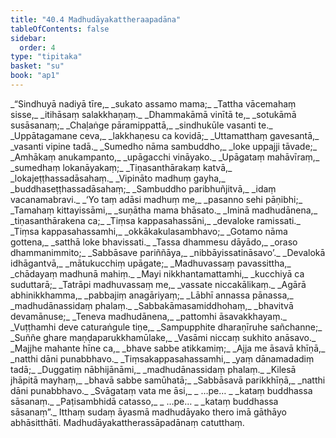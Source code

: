 ```yaml
---
title: "40.4 Madhudāyakattheraapadāna"
tableOfContents: false
sidebar:
  order: 4
type: "tipitaka"
basket: "su"
book: "ap1"
---
```



<DynamicBreadcrumb />

<Division number="333" book="ap1" bookNo="20" page="380">

<Paragraph number="4637" type="verses" book="ap1">
_“Sindhuyā nadiyā tīre,_  
_sukato assamo mama;_  
_Tattha vācemahaṃ sisse,_  
_itihāsaṃ salakkhaṇaṃ._  

</Paragraph>

</Division>
<Division number="334" book="ap1" bookNo="20" page="380">

<Paragraph number="4638" type="verses" book="ap1">
_Dhammakāmā vinītā te,_  
_sotukāmā susāsanaṃ;_  
_Chaḷaṅge pāramippattā,_  
_sindhukūle vasanti te._  

</Paragraph>

</Division>
<Division number="335" book="ap1" bookNo="20" page="380">

<Paragraph number="4639" type="verses" book="ap1">
_Uppātagamane ceva,_  
_lakkhaṇesu ca kovidā;_  
_Uttamatthaṃ gavesantā,_  
_vasanti vipine tadā._  

</Paragraph>

</Division>
<Division number="336" book="ap1" bookNo="20" page="380">

<Paragraph number="4640" type="verses" book="ap1">
_Sumedho nāma sambuddho,_  
_loke uppajji tāvade;_  
_Amhākaṃ anukampanto,_  
_upāgacchi vināyako._  

</Paragraph>

</Division>
<Division number="337" book="ap1" bookNo="20" page="380">

<Paragraph number="4641" type="verses" book="ap1">
_Upāgataṃ mahāvīraṃ,_  
_sumedhaṃ lokanāyakaṃ;_  
_Tiṇasanthārakaṃ katvā,_  
_lokajeṭṭhassadāsahaṃ._  

</Paragraph>

</Division>
<Division number="338" book="ap1" bookNo="20" page="381">

<Paragraph number="4642" type="verses" book="ap1">
_Vipināto madhuṃ gayha,_  
_buddhaseṭṭhassadāsahaṃ;_  
_Sambuddho paribhuñjitvā,_  
_idaṃ vacanamabravi._  

</Paragraph>

</Division>
<Division number="339" book="ap1" bookNo="20" page="381">

<Paragraph number="4643" type="verses" book="ap1">
_‘Yo taṃ adāsi madhuṃ me,_  
_pasanno sehi pāṇibhi;_  
_Tamahaṃ kittayissāmi,_  
_suṇātha mama bhāsato._  

</Paragraph>

</Division>
<Division number="340" book="ap1" bookNo="20" page="381">

<Paragraph number="4644" type="verses" book="ap1">
_Iminā madhudānena,_  
_tiṇasanthārakena ca;_  
_Tiṃsa kappasahassāni,_  
_devaloke ramissati._  

</Paragraph>

</Division>
<Division number="341" book="ap1" bookNo="20" page="381">

<Paragraph number="4645" type="verses" book="ap1">
_Tiṃsa kappasahassamhi,_  
_okkākakulasambhavo;_  
_Gotamo nāma gottena,_  
_satthā loke bhavissati._  

</Paragraph>

</Division>
<Division number="342" book="ap1" bookNo="20" page="381">

<Paragraph number="4646" type="verses" book="ap1">
_Tassa dhammesu dāyādo,_  
_oraso dhammanimmito;_  
_Sabbāsave pariññāya,_  
_nibbāyissatināsavo’._  

</Paragraph>

</Division>
<Division number="343" book="ap1" bookNo="20" page="381">

<Paragraph number="4647" type="verses" book="ap1">
_Devalokā idhāgantvā,_  
_mātukucchiṃ upāgate;_  
_Madhuvassaṃ pavassittha,_  
_chādayaṃ madhunā mahiṃ._  

</Paragraph>

</Division>
<Division number="344" book="ap1" bookNo="20" page="381">

<Paragraph number="4648" type="verses" book="ap1">
_Mayi nikkhantamattamhi,_  
_kucchiyā ca suduttarā;_  
_Tatrāpi madhuvassaṃ me,_  
_vassate niccakālikaṃ._  

</Paragraph>

</Division>
<Division number="345" book="ap1" bookNo="20" page="381">

<Paragraph number="4649" type="verses" book="ap1">
_Agārā abhinikkhamma,_  
_pabbajiṃ anagāriyaṃ;_  
_Lābhī annassa pānassa,_  
_madhudānassidaṃ phalaṃ._  

</Paragraph>

</Division>
<Division number="346" book="ap1" bookNo="20" page="381">

<Paragraph number="4650" type="verses" book="ap1">
_Sabbakāmasamiddhohaṃ,_  
_bhavitvā devamānuse;_  
_Teneva madhudānena,_  
_pattomhi āsavakkhayaṃ._  

</Paragraph>

</Division>
<Division number="347" book="ap1" bookNo="20" page="381">

<Paragraph number="4651" type="verses" book="ap1">
_Vuṭṭhamhi deve caturaṅgule tiṇe,_  
_Sampupphite dharaṇīruhe sañchanne;_  
_Suññe ghare maṇḍaparukkhamūlake,_  
_Vasāmi niccaṃ sukhito anāsavo._  

</Paragraph>

</Division>
<Division number="348" book="ap1" bookNo="20" page="381">

<Paragraph number="4652" type="verses" book="ap1">
_Majjhe mahante hīne ca,_  
_bhave sabbe atikkamiṃ;_  
_Ajja me āsavā khīṇā,_  
_natthi dāni punabbhavo._  

</Paragraph>

</Division>
<Division number="349" book="ap1" bookNo="20" page="381">

<Paragraph number="4653" type="verses" book="ap1">
_Tiṃsakappasahassamhi,_  
_yaṃ dānamadadiṃ tadā;_  
_Duggatiṃ nābhijānāmi,_  
_madhudānassidaṃ phalaṃ._  

</Paragraph>

</Division>
<Division number="350" book="ap1" bookNo="20" page="382">

<Paragraph number="4654" type="verses" book="ap1">
_Kilesā jhāpitā mayhaṃ,_  
_bhavā sabbe samūhatā;_  
_Sabbāsavā parikkhīṇā,_  
_natthi dāni punabbhavo._  

</Paragraph>

</Division>
<Division number="351" book="ap1" bookNo="20" page="382">

<Paragraph number="4655" type="verses" book="ap1">
_Svāgataṃ vata me āsi,_  
_ …pe… _  
_kataṃ buddhassa sāsanaṃ._  

</Paragraph>

</Division>
<Division number="352" book="ap1" bookNo="20" page="382">

<Paragraph number="4656" type="verses" book="ap1">
_Paṭisambhidā catasso,_  
_ …pe… _  
_kataṃ buddhassa sāsanaṃ”._  

</Paragraph>

<Paragraph number="4657" book="ap1">
Itthaṃ sudaṃ āyasmā madhudāyako thero imā gāthāyo abhāsitthāti.

</Paragraph>
</Division>

<Paragraph number="4658" type="center" book="ap1">
Madhudāyakattherassāpadānaṃ catutthaṃ.
</Paragraph>